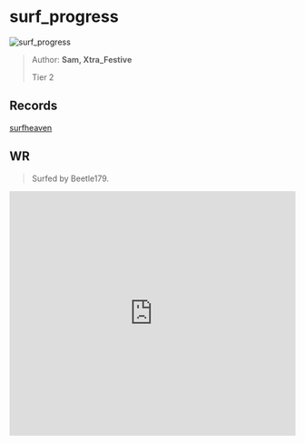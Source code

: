 
# surf_progress

![surf_progress](https://raw.githubusercontent.com/Sayt123/SurfMapPics/Maps-and-bonuses/csgo/surf_progress.jpg)

> Author: **Sam, Xtra_Festive**
>
> Tier 2

## Records

[surfheaven](https://surfheaven.eu/map/surf_progress)

## WR

> Surfed by Beetle179.

<iframe
width="100%"
height="430"
src="https://www.youtube.com/embed/OVmXDwTIQGQ"
frameborder="0"
allow="accelerometer; autoplay; clipboard-write; encrypted-media; gyroscope; picture-in-picture"
allowFullScreen
/>

```md

[Surf Timer] - Beetle179 finished in 00:59:35 (WR -00:00:52). Improving by 00:00:74
[Surf Timer] - Beetle179 beat the map record! Rank: 1/400


```
                